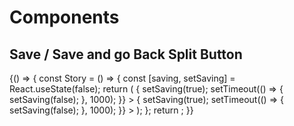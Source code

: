 

# Components

<Meta title="Docs/@comet/admin/savesplitbutton" />

## Save / Save and go Back Split Button

<Canvas>
    <Story name="Save / Save and go back">
        {() => {
            const Story = () => {
                const [saving, setSaving] = React.useState(false);
                return (
                    <SplitButton localStorageKey={"Page1.SaveSplitButton"} variant={"contained"} color={"primary"}>
                        <SaveButton
                            saving={saving}
                            onClick={() => {
                                setSaving(true);
                                setTimeout(() => {
                                    setSaving(false);
                                }, 1000);
                            }}
                        >
                            <FormattedMessage id={"comet.save"} defaultMessage={"Save"} />
                        </SaveButton>
                        <SaveButton
                            saving={saving}
                            onClick={() => {
                                setSaving(true);
                                setTimeout(() => {
                                    setSaving(false);
                                }, 1000);
                            }}
                        >
                            <FormattedMessage id={"comet.saveAndGoBack"} defaultMessage={"Save and Go Back"} />
                        </SaveButton>
                    </SplitButton>
                );
            };
            return <Story />;
        }}
    </Story>
</Canvas>
